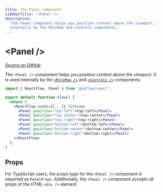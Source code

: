 ```yaml
---
title: The Panel component
sidebarTitle: '<Panel />'
description:
  'The Panel component helps you position content above the viewport. It is used
  internally by the MiniMap and Controls components.'
---
```


# \<Panel />

[Source on GitHub](https://github.com/xyflow/xyflow/blob/main/packages/react/src/components/Panel/index.tsx)

The `<Panel />` component helps you position content above the viewport. It is
used internally by the [`<MiniMap />`](/api-reference/components/minimap) and [`<Controls />`](/api-reference/components/controls)
components.

```jsx
import { ReactFlow, Panel } from '@xyflow/react';

export default function Flow() {
  return (
    <ReactFlow nodes={[...]} fitView>
      <Panel position="top-left">top-left</Panel>
      <Panel position="top-center">top-center</Panel>
      <Panel position="top-right">top-right</Panel>
      <Panel position="bottom-left">bottom-left</Panel>
      <Panel position="bottom-center">bottom-center</Panel>
      <Panel position="bottom-right">bottom-right</Panel>
    </ReactFlow>
  );
}
```

## Props

For TypeScript users, the props type for the `<Panel />` component is exported
as `PanelProps`. Additionally, the `<Panel />` component accepts all props of the HTML `<div />`
element.

<APIDocs componentName="Panel" groupKeys="ComponentProps<'div'>" />
